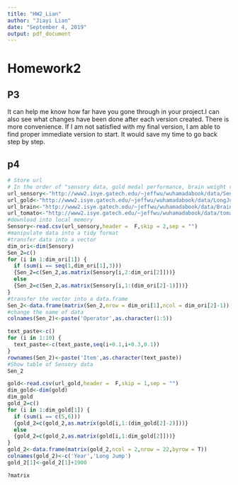 ```yaml
---
title: "HW2_Lian"
author: "Jiayi Lian"
date: "September 4, 2019"
output: pdf_document
---
```


# Homework2

## P3

It can help me know how far have you gone through in your project.I can also see what changes have been done after each version created. There is more convenience. If I am not satisfied with my final version, I am able to find proper immediate version to start. It would save my time to go back step by step.

## p4

```r
# Store url 
# In the order of "sensory data, gold medal performance, brain weight vs body weight, triplicate measurements of tomato."
url_sensory<-"http://www2.isye.gatech.edu/~jeffwu/wuhamadabook/data/Sensory.dat"
url_gold<-"http://www2.isye.gatech.edu/~jeffwu/wuhamadabook/data/LongJumpData.dat"
url_brain<-"http://www2.isye.gatech.edu/~jeffwu/wuhamadabook/data/BrainandBodyWeight.dat"
url_tomato<-"http://www2.isye.gatech.edu/~jeffwu/wuhamadabook/data/tomato.dat"
#download into local memory
Sensory<-read.csv(url_sensory,header =  F,skip = 2,sep = "")
#manipulate data into a tidy format
#transfer data into a vector
dim_ori<-dim(Sensory)
Sen_2=c()
for (i in 1:dim_ori[1]) {
  if (sum(i == seq(1,dim_ori[1],3)))
  {Sen_2=c(Sen_2,as.matrix(Sensory[i,2:dim_ori[2]]))}
  else
  {Sen_2=c(Sen_2,as.matrix(Sensory[i,1:(dim_ori[2]-1)]))}
}
#transfer the vector into a data.frame
Sen_2<-data.frame(matrix(Sen_2,nrow = dim_ori[1],ncol = dim_ori[2]-1))
#change the name of data
colnames(Sen_2)<-paste('Operator',as.character(1:5))

text_paste<-c()
for (i in 1:10) {
  text_paste<-c(text_paste,seq(i+0.1,i+0.3,0.1))
}
rownames(Sen_2)<-paste('Item',as.character(text_paste))
#Show table of Sensory data
Sen_2
```

```r
gold<-read.csv(url_gold,header =  F,skip = 1,sep = "")
dim_gold<-dim(gold)
dim_gold
gold_2=c()
for (i in 1:dim_gold[1]) {
  if (sum(i == c(5,6)))
  {gold_2=c(gold_2,as.matrix(gold[i,1:(dim_gold[2]-2)]))}
  else
  {gold_2=c(gold_2,as.matrix(gold[i,1:dim_gold[2]]))}
}
gold_2<-data.frame(matrix(gold_2,ncol = 2,nrow = 22,byrow = T))
colnames(gold_2)<-c('Year','Long Jump')
gold_2[1]<-gold_2[1]+1900
```

```r
?matrix
```
```r

```